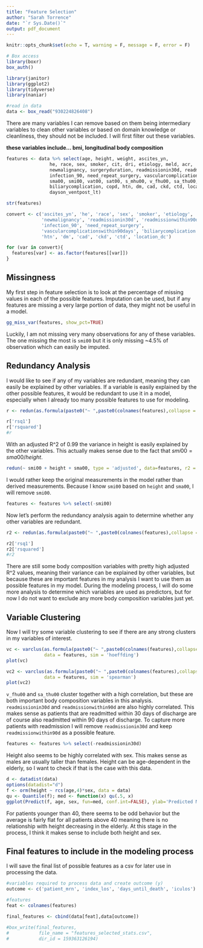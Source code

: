 ```yaml
---
title: "Feature Selection"
author: "Sarah Torrence"
date: "`r Sys.Date()`"
output: pdf_document
---
```


```r
knitr::opts_chunk$set(echo = T, warning = F, message = F, error = F)

# Box access
library(boxr)
box_auth()

library(janitor)
library(ggplot2)
library(tidyverse)
library(naniar)

#read in data
data <- box_read("930224826408")
```

There are many variables I can remove based on them being intermediary variables to clean other variables or based on domain knowledge or cleanliness, they should not be included. I will first filter out these variables.

 **these variables include... bmi, longitudinal body composition**

```r
features <- data %>% select(age, height, weight, ascites_yn,
                he, race, sex, smoker, cit, dri, etiology, meld, acr,
                newmalignancy, surgeryduration, readmissionin30d, readmissionwithin90d,
                infection_90, need_repeat_surgery, vascularcomplicationswithin90days,
                sma00, smi00, vat00, sat00, s_mhu00, v_fhu00, sa_thu00,
                biliarycomplication, copd, htn, dm, cad, ckd, ctd, location_dc,
                dayson_ventpost_lt) 
```

```r
str(features)
```

```r
convert <- c('ascites_yn', 'he', 'race', 'sex', 'smoker', 'etiology', 'acr',
             'newmalignancy', 'readmissionin30d', 'readmissionwithin90d',
             'infection_90', 'need_repeat_surgery',
             'vascularcomplicationswithin90days', 'biliarycomplication', 'copd', 
             'htn', 'dm', 'cad', 'ckd', 'ctd', 'location_dc')

for (var in convert){
  features[var] <- as.factor(features[[var]])
}
```


## Missingness

My first step in feature selection is to look at the percentage of missing values in each of the possible features. Imputation can be used, but if any features are missing a very large portion of data, they might not be useful in a model.

```r
gg_miss_var(features, show_pct=TRUE)
```

Luckily, I am not missing very many observations for any of these variables. The one missing the most is `smi00` but it is only missing ~4.5% of observation which can easily be imputed.

## Redundancy Analysis

I would like to see if any of my variables are redundant, meaning they can easily be explained by other variables. If a variable is easily explained by the other possible features, it would be redundant to use it in a model, especially when I already too many possible features to use for modeling.

```r
r <- redun(as.formula(paste0("~ ",paste0(colnames(features),collapse = "+"))), type = 'adjusted', data=features, r2 = .8)

r['rsq1']
r['rsquared']
#r
```

With an adjusted R^2 of 0.99 the variance in height is easily explained by the other variables. This actually makes sense due to the fact that $smi00 = sma00/height$.

```r
redun(~ smi00 + height + sma00, type = 'adjusted', data=features, r2 = 0.8)
```

I would rather keep the original measurements in the model rather than derived measurements. Because I know `smi00` based on `height` and `sma00`, I will remove `smi00`.

```r
features <- features %>% select(-smi00)
```

Now let's perform the redundancy analysis again to determine whether any other variables are redundant.

```r
r2 <- redun(as.formula(paste0("~ ",paste0(colnames(features),collapse = "+"))), type = 'adjusted', data=features, r2 = .8)

r2['rsq1']
r2['rsquared']
#r2
```

There are still some body composition variables with pretty high adjusted R^2 values, meaning their variance can be explained by other variables, but because these are important features in my analysis I want to use them as possible features in my model. During the modeling process, I will do some more analysis to determine which variables are used as predictors, but for now I do not want to exclude any more body composition variables just yet.

## Variable Clustering

Now I will try some variable clustering to see if there are any strong clusters in my variables of interest.

```r
vc <- varclus(as.formula(paste0("~ ",paste0(colnames(features),collapse = "+"))), 
              data = features, sim = 'hoeffding')
plot(vc)
```

```r
vc2 <- varclus(as.formula(paste0("~ ",paste0(colnames(features),collapse = "+"))), 
              data = features, sim = 'spearman')
plot(vc2)
```

`v_fhu00` and `sa_thu00` cluster together with a high correlation, but these are both important body composition variables in this analysis. `readmissionin30d` and `readmissionwithin90d` are also highly correlated. This makes sense as patients that are readmitted within 30 days of discharge are of course also readmitted within 90 days of discharge. To capture more patients with readmission I will remove `readmissionin30d` and keep `readmissionwithin90d` as a possible feature.

```r
features <- features %>% select(-readmissionin30d)
```

Height also seems to be highly correlated with sex. This makes sense as males are usually taller than females. Height can be age-dependent in the elderly, so I want to check if that is the case with this data.

```r
d <- datadist(data)
options(datadist="d")
f <- orm(height ~ rcs(age,4)*sex, data = data)
qu <- Quantile(f); med <- function(x) qu(.5, x)
ggplot(Predict(f, age, sex, fun=med, conf.int=FALSE), ylab='Predicted Median Height, cm')
```

For patients younger than 40, there seems to be odd behavior but the average is fairly flat for all patients above 40 meaning there is no relationship with height decreasing in the elderly. At this stage in the process, I think it makes sense to include both height and sex.

## Final features to include in the modeling process

I will save the final list of possible features as a csv for later use in processing the data.

```r
#variables required to process data and create outcome (y)
outcome <- c('patient_mrn', 'index_los', 'days_until_death', 'iculos')

#features
feat <- colnames(features)

final_features <- cbind(data[feat],data[outcome])

#box_write(final_features,
#           file_name = "features_selected_stats.csv",
#           dir_id = 159363126194)
```





